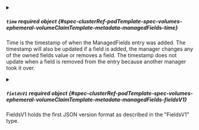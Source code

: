 

<PartialManager />


<PartialOperation />


<PartialApiVersion />



<details className="config-field" data-expandable="true">
<summary>

##### `time` <span className="config-field-required" data-required="false">required</span> <span className="config-field-type">object</span> <span className="config-field-default"></span> <span className="config-field-enum"></span> {#spec-clusterRef-podTemplate-spec-volumes-ephemeral-volumeClaimTemplate-metadata-managedFields-time}

Time is the timestamp of when the ManagedFields entry was added. The
timestamp will also be updated if a field is added, the manager
changes any of the owned fields value or removes a field. The
timestamp does not update when a field is removed from the entry
because another manager took it over.

</summary>

<PartialTimereference />


</details>


<PartialFieldsType />



<details className="config-field" data-expandable="true">
<summary>

##### `fieldsV1` <span className="config-field-required" data-required="false">required</span> <span className="config-field-type">object</span> <span className="config-field-default"></span> <span className="config-field-enum"></span> {#spec-clusterRef-podTemplate-spec-volumes-ephemeral-volumeClaimTemplate-metadata-managedFields-fieldsV1}

FieldsV1 holds the first JSON version format as described in the "FieldsV1" type.

</summary>

<PartialFieldsVreference />


</details>


<PartialSubresource />
